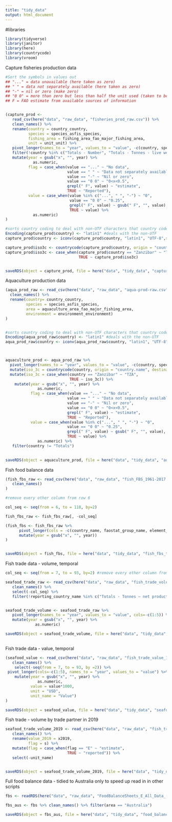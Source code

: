 ```yaml
---
title: "tidy_data"
output: html_document
---
```


#libraries
```r

library(tidyverse)
library(janitor)
library(here)
library(countrycode)
library(vroom)


```

Capture fisheries production data
```r
#Sort the symbols in values out
## "..." = data unavailable (here taken as zero)
## " " = data not separately available (here taken as zero)
## "-" = nil or zero (make zero)
## "0 0" = more than zero but less than half the unit used (taken to be 0.25)
## F = FAO estimate from available sources of information


(capture_prod <- 
   read_csv(here("data", "raw_data", "fisheries_prod_raw.csv")) %>% 
   clean_names() %>% 
   rename(country = country_country,
          species = species_asfis_species,
          fishing_area = fishing_area_fao_major_fishing_area,
          unit = unit_unit) %>% 
   pivot_longer(names_to = "year", values_to = "value", -c(country, species, fishing_area, unit)) %>% 
   filter(!country %in% c("Totals - Number", "Totals - Tonnes - live weight")) %>% 
   mutate(year = gsub("x", "", year) %>% 
            as.numeric,
          flag = case_when(value == "..." ~ "No data",
                           value == " " ~ "Data not separately available",
                           value == "-" ~ "Nil or zero",
                           value == "0 0" ~ "0<x<0.5",
                           grepl(" F", value) ~ "estimate",
                           TRUE ~ "Reported"), 
          value = case_when(value %in% c("...", " ", "-") ~ "0",
                            value == "0 0" ~ "0.25",
                            grepl(" F", value) ~ gsub(" F", "", value),
                            TRUE ~ value) %>% 
            as.numeric)
)

#sorts country coding to deal with non-UTF characters that country code depends on
Encoding(capture_prod$country) <- "latin1" #deals with the non-UTF
capture_prod$country <- iconv(capture_prod$country, "latin1", "UTF-8",sub='')

capture_prod$iso3c <- countrycode(capture_prod$country, origin = "country.name", destination = "iso3c", warn=TRUE)
capture_prod$iso3c <- case_when(capture_prod$country == "Zanzibar" ~ "TZA",
                                TRUE ~ capture_prod$iso3c)


saveRDS(object = capture_prod, file = here("data", "tidy_data", "capture_production_tidy.rds"))


```


Aquaculture production data
```r

(aqua_prod_raw <- read_csv(here("data", "raw_data", "aqua-prod-raw.csv")) %>% 
  clean_names() %>% 
  rename(country= country_country,
         species = species_asfis_species,
         area = aquaculture_area_fao_major_fishing_area,
         environment = environment_environment)
)


#sorts country coding to deal with non-UTF characters that country code depends on
Encoding(aqua_prod_raw$country) <- "latin1" #deals with the non-UTF
aqua_prod_raw$country <- iconv(aqua_prod_raw$country, "latin1", "UTF-8",sub='')



aquaculture_prod <- aqua_prod_raw %>% 
  pivot_longer(names_to = "year", values_to = "value", -c(country, species, area, environment, unit)) %>% 
  mutate(iso_3c = countrycode(country, origin = "country.name", destination = "iso3c", warn = TRUE)) %>%
  mutate(iso_3c = case_when(country == "Zanzibar" ~ "TZA",
                            TRUE ~ iso_3c)) %>% 
    mutate(year = gsub("x", "", year) %>% 
              as.numeric,
           flag = case_when(value == "..." ~ "No data",
                           value == " " ~ "Data not separately available",
                           value == "-" ~ "Nil or zero",
                           value == "0 0" ~ "0<x<0.5",
                           grepl(" F", value) ~ "estimate",
                           TRUE ~ "Reported"),
           value = case_when(value %in% c("...", " ", "-") ~ "0",
                           value == "0 0" ~ "0.25",
                           grepl(" F", value) ~ gsub(" F", "", value),
                           TRUE ~ value) %>% 
              as.numeric) %>% 
   filter(country != "Totals")

  
saveRDS(object = aquaculture_prod, file = here("data", "tidy_data", "aquaculture_production_tidy.rds"))

```


Fish food balance data
```r

(fish_fbs_raw <- read_csv(here("data", "raw_data", "fish_FBS_1961-2017.csv")) %>% 
   clean_names()
)

#remove every other column from row 6

col_seq <- seq(from = 6, to = 118, by=2)

fish_fbs_raw <- fish_fbs_raw[, -col_seq]

(fish_fbs <- fish_fbs_raw %>% 
      pivot_longer(cols = -c(country_name, faostat_group_name, element_name, unit_name), names_to = "year", values_to = "value") %>%
      mutate(year = gsub("x", "", year))
)


saveRDS(object = fish_fbs, file = here("data", "tidy_data", "fish_fbs_tidy.rds"))

```


Fish trade data - volume, temporal
```r

col_seq <- seq(from = 7, to = 93, by=2) #remove every other column from the 7th

seafood_trade_raw <- read_csv(here("data", "raw_data", "fish_trade_volume_1976-2019.csv")) %>% 
   clean_names() %>% 
   select(-col_seq) %>% 
   filter(!reporting_country_name %in% c("Totals - Tonnes – net product weight", "FAO. 2021. Fishery and Aquaculture Statistics. Global Fish Trade - All partners aggregated 1976-2019 (FishstatJ). In: FAO Fisheries and Aquaculture Division [online]. Rome. Updated 2021. www.fao.org/fishery/statistics/software/fishstatj/en"))


seafood_trade_volume <- seafood_trade_raw %>% 
   pivot_longer(names_to = "year", values_to = "value", cols=-c(1:5)) %>% 
   mutate(year = gsub("x", "", year) %>% 
             as.numeric)

saveRDS(object = seafood_trade_volume, file = here("data", "tidy_data", "seafood_trade_volume_product_weight_1976-2019.rds"))
   


```


Fish trade data - value, temporal
```r

(seafood_value <- read_csv(here("data", "raw_data", "fish_trade_value_1976-2019.csv")) %>% 
   clean_names() %>% 
    select(-seq(from = 7, to = 93, by =2)) %>% 
 pivot_longer(cols=-c(1:5), names_to = "year", values_to = "value") %>% 
    mutate(year = gsub("x", "", year) %>% 
              as.numeric,
           value = value*1000,
           unit = "USD",
           unit_name = "Value")
)

saveRDS(object = seafood_value, file = here("data", "tidy_data", "seafood_trade_value_product_weight_1976-2019.rds"))

```
Fish trade - volume by trade partner in 2019
```r

seafood_trade_volume_2019 <- read_csv(here("data", "raw_data", "fish_trade_volume_by_partner_2019.csv")) %>% 
   clean_names() %>% 
   rename(value_2019 = x2019,
          flag = s) %>% 
   mutate(flag = case_when(flag == "E" ~ "estimate",
                           TRUE ~ "reported")) %>% 
   select(-unit_name)


saveRDS(object = seafood_trade_volume_2019, file = here("data", "tidy_data", "seafood_trade_volume_by_partner_2019.rds"))

```

Full food balance data - tidied to Australia only to speed up read in in other scripts
```r

fbs <- readRDS(here("data", "raw_data", "FoodBalanceSheets_E_All_Data_(Normalized).rds"))

fbs_aus <- fbs %>% clean_names() %>% filter(area == "Australia")

saveRDS(object = fbs_aus, file = here("data", "tidy_data", "food_balance_aus_1961-2013.rds"))

```


